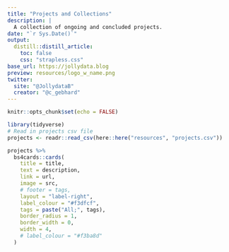 ```yaml
---
title: "Projects and Collections"
description: |
  A collection of ongoing and concluded projects.
date: "`r Sys.Date()`"
output: 
  distill::distill_article:
    toc: false
    css: "strapless.css"
base_url: https://jollydata.blog
preview: resources/logo_w_name.png
twitter:
  site: "@JollydataB"
  creator: "@c_gebhard"
---
```


```r
knitr::opts_chunk$set(echo = FALSE)
```



```r
library(tidyverse)
# Read in projects csv file 
projects <- readr::read_csv(here::here("resources", "projects.csv"))
```

```r
projects %>% 
  bs4cards::cards(
    title = title,
    text = description,
    link = url,
    image = src,
    # footer = tags,
    layout = "label-right",
    label_colour = "#f3dfcf",
    tags = paste("All;", tags),
    border_radius = 1,
    border_width = 0,
    width = 4,
    # label_colour = "#f3ba8d"
  )
```


